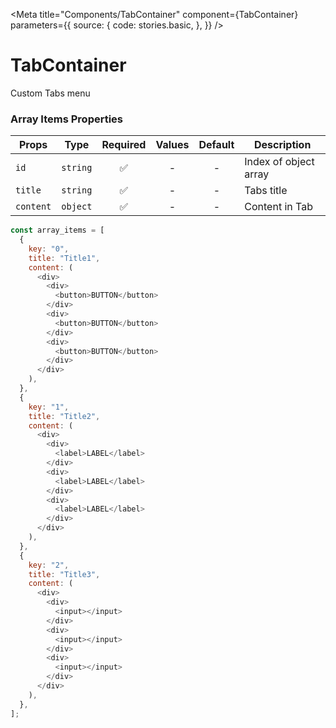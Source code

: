 
<Meta
  title="Components/TabContainer"
  component={TabContainer}
  parameters={{
    source: {
      code: stories.basic,
    },
  }}
/>

# TabContainer

Custom Tabs menu

<Canvas>
  <Story story={stories.basic} name="Default" />
</Canvas>

<ArgsTable story="Default" />

### Array Items Properties

| Props     |   Type   | Required | Values | Default | Description           |
| --------- | :------: | :------: | :----: | :-----: | --------------------- |
| `id`      | `string` |    ✅    |   -    |    -    | Index of object array |
| `title`   | `string` |    ✅    |   -    |    -    | Tabs title            |
| `content` | `object` |    ✅    |   -    |    -    | Content in Tab        |

```js
const array_items = [
  {
    key: "0",
    title: "Title1",
    content: (
      <div>
        <div>
          <button>BUTTON</button>
        </div>
        <div>
          <button>BUTTON</button>
        </div>
        <div>
          <button>BUTTON</button>
        </div>
      </div>
    ),
  },
  {
    key: "1",
    title: "Title2",
    content: (
      <div>
        <div>
          <label>LABEL</label>
        </div>
        <div>
          <label>LABEL</label>
        </div>
        <div>
          <label>LABEL</label>
        </div>
      </div>
    ),
  },
  {
    key: "2",
    title: "Title3",
    content: (
      <div>
        <div>
          <input></input>
        </div>
        <div>
          <input></input>
        </div>
        <div>
          <input></input>
        </div>
      </div>
    ),
  },
];
```
